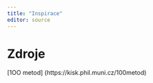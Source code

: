 ```yaml
---
title: "Inspirace"
editor: source
---
```


# Zdroje

[1OO metod] (https://kisk.phil.muni.cz/100metod)


